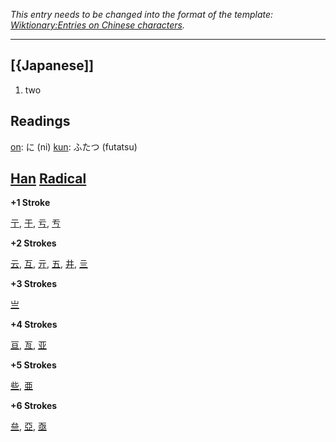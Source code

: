 ''This entry needs to be changed into the format of the template: [[Wiktionary:Entries on Chinese characters]].''

----

== [{Japanese]] ==
#two

==Readings==
[[on]]: に (ni)
[[kun]]: ふたつ (futatsu)

== [[Han]] [[Radical]] ==

'''+1 Stroke'''

[[亍]], [[于]], [[亏]], [[亐]]

'''+2 Strokes'''

[[云]], [[互]], [[亓]], [[五]], [[井]], [[亖]]

'''+3 Strokes'''

[[亗]]

'''+4 Strokes'''

[[亘]], [[亙]], [[亚]]

'''+5 Strokes'''

[[些]], [[亜]]

'''+6 Strokes'''

[[亝]], [[亞]], [[亟]]